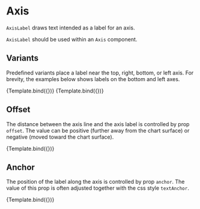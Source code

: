 
# Axis

<Meta title="Core/Components/AxisLabel" />

`AxisLabel` draws text intended as a label for an axis.

`AxisLabel` should be used within an `Axis` component.

<ArgsTable of={AxisLabel} />

## Variants

Predefined variants place a label near the top, right, bottom, or left axis. For brevity, the examples below shows labels on the bottom and left axes.

<Canvas>
    <Story
        name="bottom axis"
        args={{
            variant: 'bottom',
            children: 'axis label',
        }}
        component={AxisLabel}
        decorators={[ChartBottomAxisDecorator]}
    >
        {Template.bind({})}
    </Story>
    <Story
        name="left axis"
        args={{
            variant: 'left',
            children: 'axis label',
        }}
        component={AxisLabel}
        decorators={[ChartLeftAxisDecorator]}
    >
        {Template.bind({})}
    </Story>
</Canvas>

## Offset

The distance between the axis line and the axis label is controlled by prop `offset`. The value can be positive (further away from the chart surface) or negative (moved toward the chart surface).

<Canvas>
    <Story
        name="negative offset"
        args={{
            variant: 'bottom',
            children: 'axis label',
            offset: -10,
        }}
        component={AxisLabel}
        decorators={[ChartBottomAxisDecorator]}
    >
        {Template.bind({})}
    </Story>
</Canvas>

## Anchor

The position of the label along the axis is controlled by prop `anchor`.
The value of this prop is often adjusted together with the css style `textAnchor`.

<Canvas>
    <Story
        name="anchor"
        args={{
            variant: 'bottom',
            children: 'axis label',
            anchor: 'end',
            style: {
                textAnchor: 'end',
            },
        }}
        component={AxisLabel}
        decorators={[ChartBottomAxisDecorator]}
    >
        {Template.bind({})}
    </Story>
</Canvas>
